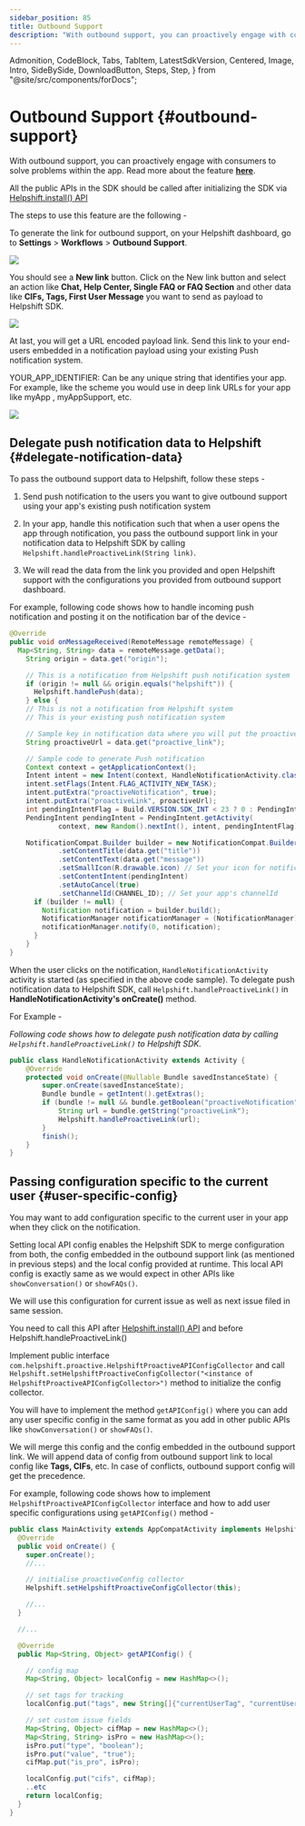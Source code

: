 ```yaml
---
sidebar_position: 85
title: Outbound Support
description: "With outbound support, you can proactively engage with consumers to solve problems within the app. Read more about the feature **[here](https://support.helpshift.com/hc/faq/1163-outbound-support-create-outbound-support-link)**."
---
```


  Admonition,
  CodeBlock,
  Tabs,
  TabItem,
  LatestSdkVersion,
  Centered,
  Image,
  Intro,
  SideBySide,
  DownloadButton,
  Steps,
  Step,
} from "@site/src/components/forDocs";


# Outbound Support {#outbound-support}

<Intro>

With outbound support, you can proactively engage with consumers to solve problems within the app. Read more about the feature **[here](https://support.helpshift.com/hc/faq/1163-outbound-support-create-outbound-support-link)**.

</Intro>

<Admonition type="info" title="Note">

All the public APIs in the SDK should be called after initializing the SDK via [Helpshift.install() API](/sdkx_android/getting-started#start-using)

</Admonition>

The steps to use this feature are the following -

To generate the link for outbound support, on your Helpshift dashboard, go to **Settings** > **Workflows** > **Outbound Support**.

![](/static/books/helpshiftx/outbound-support.png)

You should see a **New link** button. Click on the New link button and select an action like **Chat, Help Center, Single FAQ or FAQ Section** and other data like **CIFs, Tags, First User Message** you want to send as payload to Helpshift SDK.

<Image src="/static/books/helpshiftx/generate-link-box.png" width="full" />

At last, you will get a URL encoded payload link. Send this link to your end-users embedded in a notification payload using your existing Push notification system.

YOUR_APP_IDENTIFIER: Can be any unique string that identifies your app. For example, like the scheme you would use in deep link URLs for your app like myApp , myAppSupport, etc.

<Image src="/static/books/helpshiftx/proactive-link.png" width="full" />

## Delegate push notification data to Helpshift {#delegate-notification-data}

To pass the outbound support data to Helpshift, follow these steps -

1. Send push notification to the users you want to give outbound support using your app's existing push notification system

2. In your app, handle this notification such that when a user opens the app through notification, you pass the outbound support link in your notification data to Helpshift SDK by calling `Helpshift.handleProactiveLink(String link)`.

3. We will read the data from the link you provided and open Helpshift support with the configurations you provided from outbound support dashboard.

For example, following code shows how to handle incoming push notification and posting it on the notification bar of the device -

```java
@Override
public void onMessageReceived(RemoteMessage remoteMessage) {
  Map<String, String> data = remoteMessage.getData();
    String origin = data.get("origin");

    // This is a notification from Helpshift push notification system
    if (origin != null && origin.equals("helpshift")) {
      Helpshift.handlePush(data);
    } else {
    // This is not a notification from Helpshift system
    // This is your existing push notification system

    // Sample key in notification data where you will put the proactive support link generated from Helpshift dashboard
    String proactiveUrl = data.get("proactive_link");

    // Sample code to generate Push notification
    Context context = getApplicationContext();
    Intent intent = new Intent(context, HandleNotificationActivity.class); // Your notification handling class
    intent.setFlags(Intent.FLAG_ACTIVITY_NEW_TASK);
    intent.putExtra("proactiveNotification", true);
    intent.putExtra("proactiveLink", proactiveUrl);
    int pendingIntentFlag = Build.VERSION.SDK_INT < 23 ? 0 : PendingIntent.FLAG_IMMUTABLE;
    PendingIntent pendingIntent = PendingIntent.getActivity(
            context, new Random().nextInt(), intent, pendingIntentFlag);

    NotificationCompat.Builder builder = new NotificationCompat.Builder(context)
            .setContentTitle(data.get("title"))
            .setContentText(data.get("message"))
            .setSmallIcon(R.drawable.icon) // Set your icon for notification
            .setContentIntent(pendingIntent)
            .setAutoCancel(true)
            .setChannelId(CHANNEL_ID); // Set your app's channelId
      if (builder != null) {
        Notification notification = builder.build();
        NotificationManager notificationManager = (NotificationManager) getSystemService(NOTIFICATION_SERVICE);
        notificationManager.notify(0, notification);
      }
    }
}
```

When the user clicks on the notification, `HandleNotificationActivity` activity is started (as specified in the above code sample).
To delegate push notification data to Helpshift SDK, call `Helpshift.handleProactiveLink()` in **HandleNotificationActivity's onCreate()** method.

For Example -

_Following code shows how to delegate push notification data by calling `Helpshift.handleProactiveLink()` to Helpshift SDK._

```java
public class HandleNotificationActivity extends Activity {
    @Override
    protected void onCreate(@Nullable Bundle savedInstanceState) {
        super.onCreate(savedInstanceState);
        Bundle bundle = getIntent().getExtras();
        if (bundle != null && bundle.getBoolean("proactiveNotification")) {
            String url = bundle.getString("proactiveLink");
            Helpshift.handleProactiveLink(url);
        }
        finish();
    }
}
```

## Passing configuration specific to the current user {#user-specific-config}

You may want to add configuration specific to the current user in your app when they click on the notification.

Setting local API config enables the Helpshift SDK to merge configuration from both, the config embedded in the outbound support link (as mentioned in previous steps) and the local config provided at runtime. This local API config is exactly same as we would expect in other APIs like `showConversation()` or `showFAQs()`.

We will use this configuration for current issue as well as next issue filed in same session.

<Admonition type="info" title="Note">

You need to call this API after [Helpshift.install() API](/sdkx_android/getting-started#start-using) and before Helpshift.handleProactiveLink()

</Admonition>

Implement public interface `com.helpshift.proactive.HelpshiftProactiveAPIConfigCollector` and call `Helpshift.setHelpshiftProactiveConfigCollector("<instance of HelpshiftProactiveAPIConfigCollector>")` method to initialize the config collector.

You will have to implement the method `getAPIConfig()` where you can add any user specific config in the same format as you add in other public APIs like `showConversation()` or `showFAQs()`.

We will merge this config and the config embedded in the outbound support link. We will append data of config from outbound support link to local config like **Tags, CIFs**, etc. In case of conflicts, outbound support config will get the precedence.

For example, following code shows how to implement `HelpshiftProactiveAPIConfigCollector` interface and how to add user specific configurations using `getAPIConfig()` method -

```java
public class MainActivity extends AppCompatActivity implements HelpshiftProactiveAPIConfigCollector{
  @Override
  public void onCreate() {
    super.onCreate();
    //...

    // initialise proactiveConfig collector
    Helpshift.setHelpshiftProactiveConfigCollector(this);

    //...
  }

  //...

  @Override
  public Map<String, Object> getAPIConfig() {

    // config map
    Map<String, Object> localConfig = new HashMap<>();

    // set tags for tracking
    localConfig.put("tags", new String[]{"currentUserTag", "currentUserLevel"});

    // set custom issue fields
    Map<String, Object> cifMap = new HashMap<>();
    Map<String, String> isPro = new HashMap<>();
    isPro.put("type", "boolean");
    isPro.put("value", "true");
    cifMap.put("is_pro", isPro);

    localConfig.put("cifs", cifMap);
    ..etc
    return localConfig;
  }
}
```

<CustomIssueFieldsKeyDeprecationNotice />

